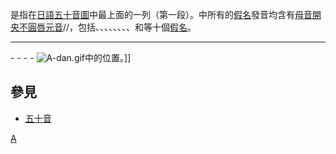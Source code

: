 {{Unreferenced|time=2017-12-23T13:49:18+00:00}}
{{日語五十音}}
'''{{lang|ja|あ段}}'''是指在[[日語|日語]][[五十音圖|五十音圖]]中最上面的一列（第一段）。{{lang|ja|あ段}}中所有的[[日語假名|假名]]發音均含有[[母音|母音]][[開央不圓唇元音|開央不圓唇元音]]/{{IPA link|ä}}/，包括{{lang|ja|[[あ|あ]]}}、{{lang|ja|[[か|か]]}}、{{lang|ja|[[さ|さ]]}}、{{lang|ja|[[た|た]]}}、{{lang|ja|[[な|な]]}}、{{lang|ja|[[は|は]]}}、{{lang|ja|[[ま|ま]]}}、{{lang|ja|[[や|や]]}}、{{lang|ja|[[ら|ら]]}}和{{lang|ja|[[わ|わ]]}}等十個[[日語假名|假名]]。
----
{{lang|ja|あ段}} - {{lang|ja|[[い段|い段]]}} - {{lang|ja|[[う段|う段]]}} - {{lang|ja|[[え段|え段]]}} - {{lang|ja|[[お段|お段]]}}
{{Clear|left}}
[[File:A-dan.gif|thumb]]中的位置。]]
{{Clear|left}}

== 參見 ==
* [[五十音|五十音]]

[[Category:日语假名|A]]